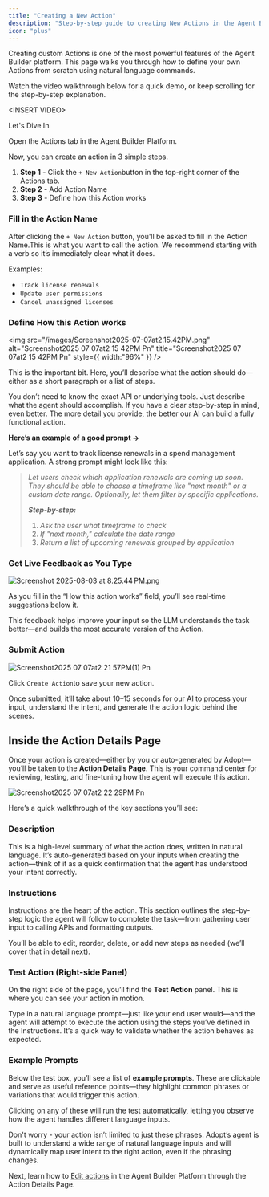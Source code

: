 ```yaml
---
title: "Creating a New Action"
description: "Step-by-step guide to creating New Actions in the Agent Builder Platform"
icon: "plus"
---
```


Creating custom Actions is one of the most powerful features of the Agent Builder platform. This page walks you through how to define your own Actions from scratch using natural language commands.

Watch the video walkthrough below for a quick demo, or keep scrolling for the step-by-step explanation.

\<INSERT VIDEO\>

Let's Dive In

Open the Actions tab in the Agent Builder Platform.

Now, you can create an action in 3 simple steps.

1. **Step 1** - Click the `+ New Action`button  in the top-right corner of the Actions tab.
2. **Step 2** - Add Action Name
3. **Step 3** - Define how this Action works

### Fill in the Action Name

After clicking the `+ New Action` button, you'll be asked to fill in the Action Name.This is what you want to call the action. We recommend starting with a verb so it’s immediately clear what it does.

Examples:

- `Track license renewals`
- `Update user permissions`
- `Cancel unassigned licenses`

### Define How this Action works

<img
  src="/images/Screenshot2025-07-07at2.15.42PM.png"
  alt="Screenshot2025 07 07at2 15 42PM Pn"
  title="Screenshot2025 07 07at2 15 42PM Pn"
  style={{ width:"96%" }}
/>

This is the important bit. Here, you’ll describe what the action should do—either as a short paragraph or a list of steps.

<Tip>
  You don’t need to know the exact API or underlying tools. Just describe what the agent should accomplish. If you have a clear step-by-step in mind, even better. The more detail you provide, the better our AI can build a fully functional action.
</Tip>

**Here’s an example of a good prompt →**

Let’s say you want to track license renewals in a spend management application. A strong prompt might look like this:

> _Let users check which application renewals are coming up soon. They should be able to choose a timeframe like "next month" or a custom date range. Optionally, let them filter by specific applications._
>
> **_Step-by-step:_**
>
> 1. _Ask the user what timeframe to check_
> 2. _If "next month," calculate the date range_
> 3. _Return a list of upcoming renewals grouped by application_

### Get Live Feedback as You Type

![Screenshot 2025-08-03 at 8.25.44 PM.png](/images/Screenshot2025-08-03at8.25.44PM.png)

As you fill in the “How this action works” field, you’ll see real-time suggestions below it.

This feedback helps improve your input so the LLM understands the task better—and builds the most accurate version of the Action.

### Submit Action

![Screenshot2025 07 07at2 21 57PM(1) Pn](/images/Screenshot2025-07-07at2.21.57PM\(1\).png)

Click `Create Action`to save your new action.

Once submitted, it’ll take about 10–15 seconds for our AI to process your input, understand the intent, and generate the action logic behind the scenes.

## Inside the Action Details Page

Once your action is created—either by you or auto-generated by Adopt—you’ll be taken to the **Action Details Page**. This is your command center for reviewing, testing, and fine-tuning how the agent will execute this action.

![Screenshot2025 07 07at2 22 29PM Pn](/images/Screenshot2025-07-07at2.22.29PM.png)

Here’s a quick walkthrough of the key sections you’ll see:

### **Description**

This is a high-level summary of what the action does, written in natural language. It’s auto-generated based on your inputs when creating the action—think of it as a quick confirmation that the agent has understood your intent correctly.

### **Instructions**

Instructions are the heart of the action. This section outlines the step-by-step logic the agent will follow to complete the task—from gathering user input to calling APIs and formatting outputs.

You’ll be able to edit, reorder, delete, or add new steps as needed (we’ll cover that in detail next).

### **Test Action (Right-side Panel)**

On the right side of the page, you’ll find the **Test Action** panel. This is where you can see your action in motion.

Type in a natural language prompt—just like your end user would—and the agent will attempt to execute the action using the steps you’ve defined in the Instructions. It’s a quick way to validate whether the action behaves as expected.

### **Example Prompts**

Below the test box, you’ll see a list of **example prompts**. These are clickable and serve as useful reference points—they highlight common phrases or variations that would trigger this action.

Clicking on any of these will run the test automatically, letting you observe how the agent handles different language inputs.

<Info>
  Don't worry - your action isn’t limited to just these phrases. Adopt’s agent is built to understand a wide range of natural language inputs and will dynamically map user intent to the right action, even if the phrasing changes.
</Info>

Next, learn how to [Edit actions](/essentials/editing-actions) in the Agent Builder Platform through the Action Details Page.